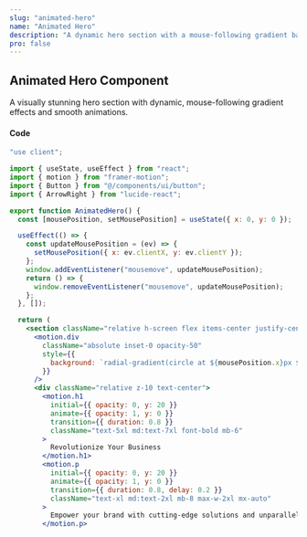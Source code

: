 ```yaml
---
slug: "animated-hero"
name: "Animated Hero"
description: "A dynamic hero section with a mouse-following gradient background."
pro: false
---
```



## Animated Hero Component

A visually stunning hero section with dynamic, mouse-following gradient effects and smooth animations.

<AnimatedHero />

#### Code

```jsx
"use client";

import { useState, useEffect } from "react";
import { motion } from "framer-motion";
import { Button } from "@/components/ui/button";
import { ArrowRight } from "lucide-react";

export function AnimatedHero() {
  const [mousePosition, setMousePosition] = useState({ x: 0, y: 0 });

  useEffect(() => {
    const updateMousePosition = (ev) => {
      setMousePosition({ x: ev.clientX, y: ev.clientY });
    };
    window.addEventListener("mousemove", updateMousePosition);
    return () => {
      window.removeEventListener("mousemove", updateMousePosition);
    };
  }, []);

  return (
    <section className="relative h-screen flex items-center justify-center overflow-hidden bg-black text-white">
      <motion.div
        className="absolute inset-0 opacity-50"
        style={{
          background: `radial-gradient(circle at ${mousePosition.x}px ${mousePosition.y}px, rgba(100, 100, 255, 0.3) 0%, rgba(0, 0, 0, 0) 50%)`,
        }}
      />
      <div className="relative z-10 text-center">
        <motion.h1
          initial={{ opacity: 0, y: 20 }}
          animate={{ opacity: 1, y: 0 }}
          transition={{ duration: 0.8 }}
          className="text-5xl md:text-7xl font-bold mb-6"
        >
          Revolutionize Your Business
        </motion.h1>
        <motion.p
          initial={{ opacity: 0, y: 20 }}
          animate={{ opacity: 1, y: 0 }}
          transition={{ duration: 0.8, delay: 0.2 }}
          className="text-xl md:text-2xl mb-8 max-w-2xl mx-auto"
        >
          Empower your brand with cutting-edge solutions and unparalleled customer experiences.
        </motion.p>
        
